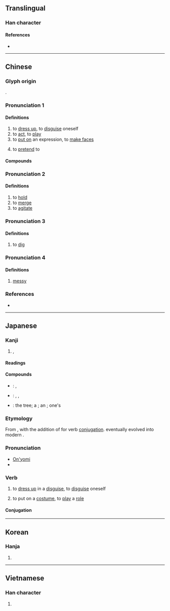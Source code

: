 {{character info/new}}
==Translingual==

===Han character===
{{Han char|rn=64|rad=手|as=04|sn=7|four=58027|canj=QCSH|ids=⿰扌分}}

====References====
* {{Han ref|kx=0418.200|dkj=11829|dj=0765.170|hdz=31840.080|uh=626E|ud=25198|bh=A7EA|bd=42986}}

----

==Chinese==
{{zh-forms}}

===Glyph origin===
{{Han etym}}
{{Han compound|扌|分|c1=s|c2=p|ls=psc}}.

===Pronunciation 1===
{{zh-pron
|m=bàn
|c=baan6,baan3
|mn=ml:pàn/pān
|mn_note=pàn - literary; pān - vernacular
|w= 2pe <!-- wz= 3pa -->
|mc=5
|oc=1
|ma=
|cat=v
}}

====Definitions====
{{zh-hanzi}}

# to [[dress up]], to [[disguise]] oneself
# to [[act]], to [[play]]
# to [[put on]] an expression, to [[make faces]]
# {{lb|zh|Cantonese}} to [[pretend]] to
#: {{zh-x|扮 彈{taan4} 結他|to '''pretend''' to play the guitar|C}}

====Compounds====
{{zh-der|扮嘢|假扮|刷扮|喬裝打扮|女扮男裝|女扮男身|妝扮|小打扮兒|打扮|扮家家酒|扮戲|扮故事|扮演|扮白臉|扮相|扮裝|扮鬼臉|改扮|整扮|猴子扮戲|男扮女裝|裝扮|雌牙扮齒}}

===Pronunciation 2===
{{zh-pron
|m=fěn
|mc=3+4
|oc=4
|cat=v
}}

====Definitions====
{{zh-hanzi}}

# to [[hold]]
# to [[merge]]
# to [[agitate]]
===Pronunciation 3===
{{zh-pron
|m=fēn
|mc=1
|oc=3
|cat=v
}}

====Definitions====
{{zh-hanzi}}

# to [[dig]]
===Pronunciation 4===
{{zh-pron
|m=huǒ
|mc=2
|oc=2
|cat=a
}}

====Definitions====
{{zh-hanzi}}

# [[messy]]
===References===
* {{R:cedict}}

----

==Japanese==

===Kanji===
{{ja-kanji|grade=|rs=手04}}

# {{l|en|dress up|dress-up}}, {{l|en|disguise}}

====Readings====
{{ja-readings
|goon=へん
|kanon=はん
|on=ふん
|kun=よそお-う
}}

====Compounds====
{{der-top|Compounds}}
* {{ja-r|扮飾|ふんしょく}}: {{l|en|makeup}}, {{l|en|put on|putting on}} {{l|en|cosmetics}}
* {{ja-r|扮装|ふんそう}}: {{l|en|makeup}}, {{l|en|disguise}}, {{l|en|costume}}
* {{ja-r|扮楡|ふんゆ}}: the {{l|en|elm}} tree; a {{l|en|shrine}}; an {{l|en|imperial}} {{l|en|palace}}; one's {{l|en|hometown}}
{{der-bottom}}

===Etymology===
From {{etyl|ltc|ja|sort=ふん}}, with the addition of {{etyl|ojp|ja|sort=ふん}} {{m|ja|す|tr=su}} for verb [[conjugation]]. {{m|ja|す|tr=su}} eventually evolved into modern {{cog|ja|する|tr=suru}}.

===Pronunciation===
* [[音読み|On'yomi]]
* {{IPA|lang=ja|[ɸɯ̃ᵝɴ]}}

===Verb===
{{ja-verb-suru|ふん|trans=intransitive}}

# to [[dress up]] in a [[disguise]], to [[disguise]] oneself
#: {{ja-usex|老人に'''扮'''して警察を逃げた。|ろうじん に '''ふん'''して けいさつ を にげた。|He '''dressed up''' as / '''disguised himself''' as an old man and escaped from the police.}}
# to put on a [[costume]], to [[play]] a [[role]]
#: {{ja-usex|去年ハムレットに'''扮'''しました。|きょねん ハムレット に '''ふん'''しました。|Last year I '''played''' / '''took the role of''' Hamlet.}}

====Conjugation====
{{ja-suru|ふん}}

----

==Korean==

===Hanja===
{{ko-hanja|hangeul=[[분]], [[반]]|eumhun=|rv=bun, ban|mr=pun, pan|y=pun, pan}}

# {{defn|lang=ko|sort=手04}}

----

==Vietnamese==

===Han character===
{{vi-readings|rs=手04|hanviet=[[phẫn]]}}

# {{defn|lang=vi|sort=手04}}

{{cln|vi|Han tu}}